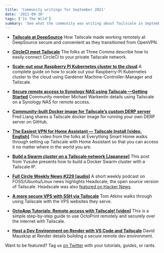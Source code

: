 ```yaml
---
title: 'Community writings for September 2021'
date: '2021-09-30'
tags: ['In The Wild']
summary: 'See what the community was writing about Tailscale in September 2021 '
---
```


<NewsletterRepublishing />

- [**Tailscale at DeepSource**](https://deepsource.io/blog/tailscale-at-deepsource/)
  How Tailscale made working remotely at DeepSource secure and convenient as they transitioned from OpenVPN.

- [**CircleCI meet Tailscale**](https://blog.threecomma.io/circleci-meet-tailscale)
  The folks at Three Comma describe how to easily connect CircleCI to your private Tailscale network.

- [**Scale-out your Raspberry Pi Kubernetes cluster to the cloud**](https://nativecloud.dev/scale-out-your-raspberry-pi-k3s-cluster-to-the-cloud/)
  A complete guide on how to scale out your Raspberry-Pi Kubernetes cluster to the cloud using Gardener Machine-Controller-Manager and Tailscale.

- [**Secure remote access to Synology NAS using Tailscale —Getting Started**](https://mwarkentin.medium.com/secure-remote-access-to-synology-nas-using-tailscale-getting-started-6cba7a0dbb7c)
  Community member Michael Warkentin details using Tailscale on a Synology NAS for remote access.

- [**Community-built Docker image for Tailscale’s custom DERP server**](https://github.com/fredliang44/derper-docker)
  Fred Liang shares a Tailscale docker image for running your own DERP server on GitHub.

- [**The Easiest VPN for Home Assistant — Tailscale Install \[video, English\]**](https://www.youtube.com/watch?v=5rFWcukwCzU)
  This video from the folks at Everything Smart Home walks through setting up Tailscale with Home Assistant so that you can access it no matter where in the world you are.

- [**Build a Swarm cluster on a Tailscale network \[Japanese\]**](https://blog.bridgey.dev/2021/09/19/docker-swarm-with-tailscale/)
  This post from Yusuke presents how to build a Docker Swarm cluster with a Tailscale IP.

- [**Full Circle Weekly News #229 \[audio\]**](https://fullcirclemagazine.org/podcast/full-circle-weekly-news-229/)
  A short weekly podcast on FOSS/Ubuntu/Linux news highlights Headscale, the open source version of Tailscale. Headscale was also [featured on Hacker News](https://news.ycombinator.com/item?id=28572013).

- [**A more secure VPS with SSH via Tailscale**](https://www.keybits.net/blog/a-more-secure-vps-with-ssh-via-tailscale)
  Tom Atkins walks through using Tailscale with the VPS websites they serve.

- [**OctoApp Tutorials: Remote access with Tailscale! \[video\]**](https://www.youtube.com/watch?v=2Ox1JJEEYoU)
  This is a simple step-by-step guide to use OctoPrint remotely and securely over the internet with Tailscale.

- [**Host a Dev Environment on Render with VS Code and Tailscale**](https://render.com/blog/host-a-dev-environment-on-render-with-vs-code-and-tailscale)
  David Mauskop at Render details building a secure remote dev environment.

Want to be featured? Tag us [on Twitter](https://twitter.com/tailscale) with your tutorials, guides, or rants.
